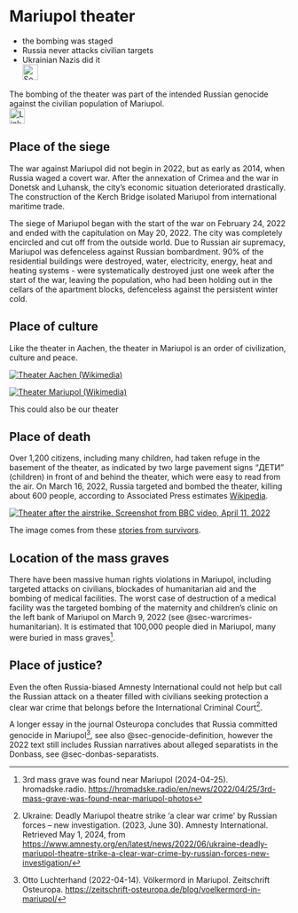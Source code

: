 # Mariupol theater {#sec-denial-mariupol}

::: {.callout-caution title="Myth"}
- the bombing was staged
- Russia never attacks civilian targets
- Ukrainian Nazis did it
[<br>![Search for topic in EUvsDisinfo](../all_common_img/EUvsDisinfo_400x240.jpg){height=2em}](https://euvsdisinfo.eu/disinformation-cases/?text=mariupol&sort=relevance)
:::

::: {.callout-tip title="Truth"}
The bombing of the theater was part of the intended Russian genocide against the civilian population of Mariupol.
[<br>![Link to Wikipedia](../all_common_img/Wikipedia.png){height=2em}](https://en.wikipedia.org/wiki/Mariupol_theatre_airstrike)
:::

## Place of the siege

The war against Mariupol did not begin in 2022, but as early as 2014, when Russia waged a covert war. After the annexation of Crimea and the war in Donetsk and Luhansk, the city's economic situation deteriorated drastically. The construction of the Kerch Bridge isolated Mariupol from international maritime trade.

The siege of Mariupol began with the start of the war on February 24, 2022 and ended with the capitulation on May 20, 2022. The city was completely encircled and cut off from the outside world. Due to Russian air supremacy, Mariupol was defenceless against Russian bombardment. 90% of the residential buildings were destroyed, water, electricity, energy, heat and heating systems - were systematically destroyed just one week after the start of the war, leaving the population, who had been holding out in the cellars of the apartment blocks, defenceless against the persistent winter cold. 


## Place of culture

Like the theater in Aachen, the theater in Mariupol is an order of civilization, culture and peace.

::: {#fig-denial-mariupol-theater layout-ncol=2}
[![Theater Aachen (Wikimedia)](Mariupol_Theater_Aachen_Theater_624x460.jpg)](https://commons.wikimedia.org/wiki/File:Aachen_BW_2016-07-09_17-24-02.jpg)

[![Theater Mariupol (Wikimedia)](Mariupol_Theater_624x460.jpg)](https://commons.wikimedia.org/wiki/File:%D0%A2%D0%B5%D0%B0%D1%82%D1%80%D0%B0%D0%BB%D1%8C%D0%BD%D0%B0_%D0%BF%D0%BB%D0%BE%D1%89%D0%B0.jpg)

This could also be our theater
:::


## Place of death

Over 1,200 citizens, including many children, had taken refuge in the basement of the theater, as indicated by two large pavement signs “ДЕТИ” (children) in front of and behind the theater, which were easy to read from the air. On March 16, 2022, Russia targeted and bombed the theater, killing about 600 people, according to Associated Press estimates [Wikipedia](https://en.wikipedia.org/wiki/Mariupol_theatre_airstrike).

[![Theater after the airstrike. Screenshot from BBC video, April 11, 2022](Mariupol_Theater_destroyed.jpg)](https://mipl.org.ua/en/attack-on-mariupol-drama-theater-how-it-was-the-survivors-stories/)

The image comes from these [stories from survivors](https://mipl.org.ua/en/attack-on-mariupol-drama-theater-how-it-was-the-survivors-stories/). 


## Location of the mass graves

There have been massive human rights violations in Mariupol, including targeted attacks on civilians, blockades of humanitarian aid and the bombing of medical facilities. The worst case of destruction of a medical facility was the targeted bombing of the maternity and children's clinic on the left bank of Mariupol on March 9, 2022 (see @sec-warcrimes-humanitarian). It is estimated that 100,000 people died in Mariupol, many were buried in mass graves[^denial-mariupol-1].


## Place of justice?

Even the often Russia-biased Amnesty International could not help but call the Russian attack on a theater filled with civilians seeking protection a clear war crime that belongs before the International Criminal Court[^denial-mariupol-2].

A longer essay in the journal Osteuropa concludes that Russia committed genocide in Mariupol[^denial-mariupol-3], see also @sec-genocide-definition, however the 2022 text still includes Russian narratives about alleged separatists in the Donbass, see @sec-donbas-separatists.



[^denial-mariupol-1]: 3rd mass grave was found near Mariupol (2024-04-25). hromadske.radio.   [https://hromadske.radio/en/news/2022/04/25/3rd-mass-grave-was-found-near-mariupol-photos](https://hromadske.radio/en/news/2022/04/25/3rd-mass-grave-was-found-near-mariupol-photos)

[^denial-mariupol-2]:  Ukraine: Deadly Mariupol theatre strike ‘a clear war crime’ by Russian forces – new investigation. (2023, June 30). Amnesty International. Retrieved May 1, 2024, from [https://www.amnesty.org/en/latest/news/2022/06/ukraine-deadly-mariupol-theatre-strike-a-clear-war-crime-by-russian-forces-new-investigation/](https://www.amnesty.org/en/latest/news/2022/06/ukraine-deadly-mariupol-theatre-strike-a-clear-war-crime-by-russian-forces-new-investigation/)

[^denial-mariupol-3]: Otto Luchterhand (2022-04-14). Völkermord in Mariupol. Zeitschrift Osteuropa. [https://zeitschrift-osteuropa.de/blog/voelkermord-in-mariupol/](https://zeitschrift-osteuropa.de/blog/voelkermord-in-mariupol/)


